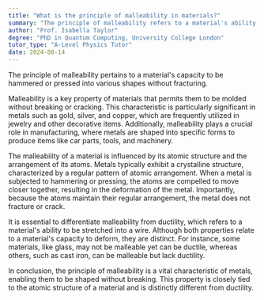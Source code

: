 ```yaml
---
title: "What is the principle of malleability in materials?"
summary: "The principle of malleability refers to a material's ability to be hammered or pressed into different shapes without breaking."
author: "Prof. Isabella Taylor"
degree: "PhD in Quantum Computing, University College London"
tutor_type: "A-Level Physics Tutor"
date: 2024-08-14
---
```


The principle of malleability pertains to a material's capacity to be hammered or pressed into various shapes without fracturing.

Malleability is a key property of materials that permits them to be molded without breaking or cracking. This characteristic is particularly significant in metals such as gold, silver, and copper, which are frequently utilized in jewelry and other decorative items. Additionally, malleability plays a crucial role in manufacturing, where metals are shaped into specific forms to produce items like car parts, tools, and machinery.

The malleability of a material is influenced by its atomic structure and the arrangement of its atoms. Metals typically exhibit a crystalline structure, characterized by a regular pattern of atomic arrangement. When a metal is subjected to hammering or pressing, the atoms are compelled to move closer together, resulting in the deformation of the metal. Importantly, because the atoms maintain their regular arrangement, the metal does not fracture or crack.

It is essential to differentiate malleability from ductility, which refers to a material's ability to be stretched into a wire. Although both properties relate to a material's capacity to deform, they are distinct. For instance, some materials, like glass, may not be malleable yet can be ductile, whereas others, such as cast iron, can be malleable but lack ductility.

In conclusion, the principle of malleability is a vital characteristic of metals, enabling them to be shaped without breaking. This property is closely tied to the atomic structure of a material and is distinctly different from ductility.
    